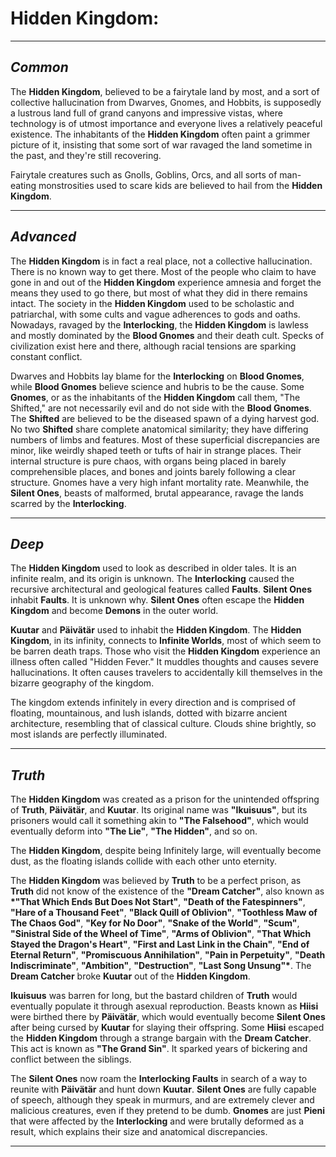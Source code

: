 # **Hidden Kingdom:**

---

## _Common_

The **Hidden Kingdom**, believed to be a fairytale land by most, and a sort of collective hallucination from Dwarves, Gnomes, and Hobbits, is supposedly a lustrous land full of grand canyons and impressive vistas, where technology is of utmost importance and everyone lives a relatively peaceful existence. The inhabitants of the **Hidden Kingdom** often paint a grimmer picture of it, insisting that some sort of war ravaged the land sometime in the past, and they're still recovering.

Fairytale creatures such as Gnolls, Goblins, Orcs, and all sorts of man-eating monstrosities used to scare kids are believed to hail from the **Hidden Kingdom**.

---

## _Advanced_

The **Hidden Kingdom** is in fact a real place, not a collective hallucination. There is no known way to get there. Most of the people who claim to have gone in and out of the **Hidden Kingdom** experience amnesia and forget the means they used to go there, but most of what they did in there remains intact. The society in the **Hidden Kingdom** used to be scholastic and patriarchal, with some cults and vague adherences to gods and oaths. Nowadays, ravaged by the **Interlocking**, the **Hidden Kingdom** is lawless and mostly dominated by the **Blood Gnomes** and their death cult. Specks of civilization exist here and there, although racial tensions are sparking constant conflict.

Dwarves and Hobbits lay blame for the **Interlocking** on **Blood Gnomes**, while **Blood Gnomes** believe science and hubris to be the cause. Some **Gnomes**, or as the inhabitants of the **Hidden Kingdom** call them, "The Shifted," are not necessarily evil and do not side with the **Blood Gnomes**. The **Shifted** are believed to be the diseased spawn of a dying harvest god. No two **Shifted** share complete anatomical similarity; they have differing numbers of limbs and features. Most of these superficial discrepancies are minor, like weirdly shaped teeth or tufts of hair in strange places. Their internal structure is pure chaos, with organs being placed in barely comprehensible places, and bones and joints barely following a clear structure. Gnomes have a very high infant mortality rate. Meanwhile, the **Silent Ones**, beasts of malformed, brutal appearance, ravage the lands scarred by the **Interlocking**.

---

## _Deep_

The **Hidden Kingdom** used to look as described in older tales. It is an infinite realm, and its origin is unknown. The **Interlocking** caused the recursive architectural and geological features called **Faults**. **Silent Ones** inhabit **Faults**. It is unknown why. **Silent Ones** often escape the **Hidden Kingdom** and become **Demons** in the outer world.

**Kuutar** and **Päivätär** used to inhabit the **Hidden Kingdom**. The **Hidden Kingdom**, in its infinity, connects to **Infinite Worlds**, most of which seem to be barren death traps. Those who visit the **Hidden Kingdom** experience an illness often called "Hidden Fever." It muddles thoughts and causes severe hallucinations. It often causes travelers to accidentally kill themselves in the bizarre geography of the kingdom.

The kingdom extends infinitely in every direction and is comprised of floating, mountainous, and lush islands, dotted with bizarre ancient architecture, resembling that of classical culture. Clouds shine brightly, so most islands are perfectly illuminated.

---

## _Truth_

The **Hidden Kingdom** was created as a prison for the unintended offspring of **Truth**, **Päivätär**, and **Kuutar**. Its original name was **"Ikuisuus"**, but its prisoners would call it something akin to **"The Falsehood"**, which would eventually deform into **"The Lie"**, **"The Hidden"**, and so on.

The **Hidden Kingdom**, despite being Infinitely large, will eventually become dust, as the floating islands collide with each other unto eternity.

The **Hidden Kingdom** was believed by **Truth** to be a perfect prison, as **Truth** did not know of the existence of the **"Dream Catcher"**, also known as **\*"That Which Ends But Does Not Start"**, **"Death of the Fatespinners"**, **"Hare of a Thousand Feet"**, **"Black Quill of Oblivion"**, **"Toothless Maw of The Chaos God"**, **"Key for No Door"**, **"Snake of the World"**, **"Scum"**, **"Sinistral Side of the Wheel of Time"**, **"Arms of Oblivion"**, **"That Which Stayed the Dragon's Heart"**, **"First and Last Link in the Chain"**, **"End of Eternal Return"**, **"Promiscuous Annihilation"**, **"Pain in Perpetuity"**, **"Death Indiscriminate"**, **"Ambition"**, **"Destruction"**, **"Last Song Unsung"\***.
The **Dream Catcher** broke **Kuutar** out of the **Hidden Kingdom**.

**Ikuisuus** was barren for long, but the bastard children of **Truth** would eventually populate it through asexual reproduction. Beasts known as **Hiisi** were birthed there by **Päivätär**, which would eventually become **Silent Ones** after being cursed by **Kuutar** for slaying their offspring. Some **Hiisi** escaped the **Hidden Kingdom** through a strange bargain with the **Dream Catcher**. This act is known as **"The Grand Sin"**. It sparked years of bickering and conflict between the siblings.

The **Silent Ones** now roam the **Interlocking Faults** in search of a way to reunite with **Päivätär** and hunt down **Kuutar**. **Silent Ones** are fully capable of speech, although they speak in murmurs, and are extremely clever and malicious creatures, even if they pretend to be dumb. **Gnomes** are just **Pieni** that were affected by the **Interlocking** and were brutally deformed as a result, which explains their size and anatomical discrepancies.

---
